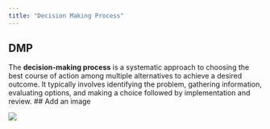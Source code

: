 ```yaml
---
title: "Decision Making Process"
---
```


## DMP
The **decision-making process** is a systematic approach to choosing the best course of action among multiple alternatives to achieve a desired outcome. It typically involves identifying the problem, gathering information, evaluating options, and making a choice followed by implementation and review.
## Add an image

![](/images/DMP.webp)

